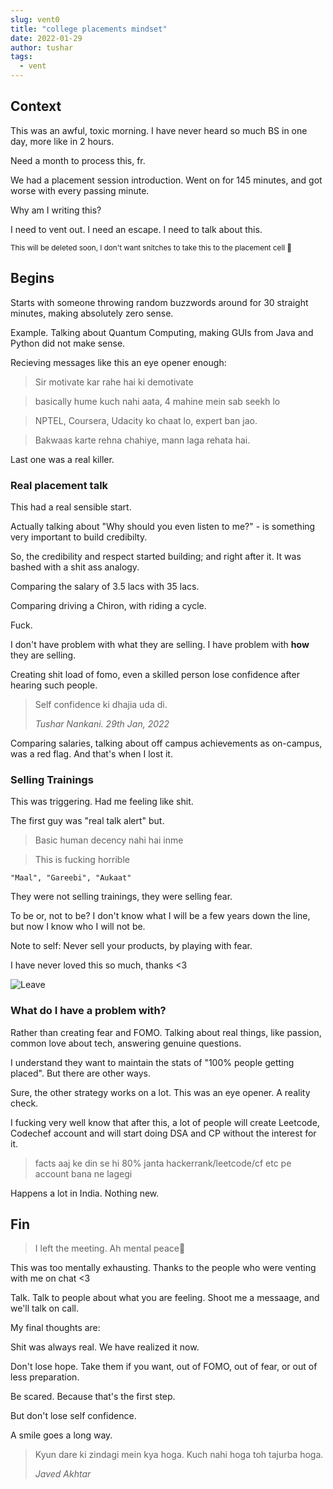 ```yaml
---
slug: vent0
title: "college placements mindset"
date: 2022-01-29
author: tushar
tags:
  - vent
---
```


## Context

This was an awful, toxic morning.
I have never heard so much BS in one day, more like in 2 hours.

Need a month to process this, fr.

We had a placement session introduction. Went on for 145 minutes, and got worse with every passing minute.

Why am I writing this? 

I need to vent out. I need an escape. I need to talk about this.

<sub>This will be deleted soon, I don't want snitches to take this to the placement cell 🥰</sub>

## Begins

Starts with someone throwing random buzzwords around for 30 straight minutes, making absolutely zero sense.

Example. Talking about Quantum Computing, making GUIs from Java and Python did not make sense.

Recieving messages like this an eye opener enough:

> Sir motivate kar rahe hai ki demotivate 

> basically hume kuch nahi aata, 4 mahine mein sab seekh lo
 
> NPTEL, Coursera, Udacity ko chaat lo, expert ban jao.
 
> Bakwaas karte rehna chahiye, mann laga rehata hai. 

Last one was a real killer.

### Real placement talk

This had a real sensible start.

Actually talking about "Why should you even listen to me?" - is something very important to build credibilty.

So, the credibility and respect started building; and right after it. It was bashed with a shit ass analogy.

Comparing the salary of 3.5 lacs with 35 lacs. 

Comparing driving a Chiron, with riding a cycle. 

Fuck.

I don't have problem with what they are selling. 
I have problem with **how** they are selling.

Creating shit load of fomo, even a skilled person lose confidence after hearing such people.

> Self confidence ki dhajia uda di.
> 
> <cite>Tushar Nankani. 29th Jan, 2022</cite>

Comparing salaries, talking about off campus achievements as on-campus, was a red flag.
And that's when I lost it.

### Selling Trainings

This was triggering. Had me feeling like shit.

The first guy was "real talk alert" but.

> Basic human decency nahi hai inme

> This is fucking horrible

`"Maal", "Gareebi", "Aukaat"`

They were not selling trainings, they were selling fear.

To be or, not to be? I don't know what I will be a few years down the line, but now I know who I will not be.

Note to self: Never sell your products, by playing with fear.

I have never loved this so much, thanks <3

![Leave](/images/vent0-leave.jpg)

### What do I have a problem with?

Rather than creating fear and FOMO. 
Talking about real things, like passion, common love about tech, answering genuine questions.

I understand they want to maintain the stats of "100% people getting placed". But there are other ways.

Sure, the other strategy works on a lot. This was an eye opener. A reality check.

I fucking very well know that after this, a lot of people will create Leetcode, Codechef account and will start doing DSA and CP without the interest for it. 

> facts aaj ke din se hi 80% janta hackerrank/leetcode/cf etc pe account bana ne lagegi

Happens a lot in India. Nothing new.

## Fin

> I left the meeting. Ah mental peace🥰

This was too mentally exhausting. Thanks to the people who were venting with me on chat <3

Talk. Talk to people about what you are feeling. Shoot me a messaage, and we'll talk on call. 

My final thoughts are: 

Shit was always real. We have realized it now.

Don't lose hope. Take them if you want, out of FOMO, out of fear, or out of less preparation. 

Be scared. Because that's the first step. 

But don't lose self confidence. 

A smile goes a long way.

> Kyun dare ki zindagi mein kya hoga. Kuch nahi hoga toh tajurba hoga.
>
> <cite>Javed Akhtar</cite>
